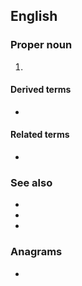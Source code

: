 {{also|seti}}
==English==
{{wikipedia}}

===Proper noun===
{{en-proper noun}}

# {{lb|en|astronomy}} {{acronym of|search for [[extraterrestrial]] Intelligence|lang=en}}

====Derived terms====
* {{l|en|OSETI}}

====Related terms====
* {{l|en|CETI}}

===See also===
* {{pedialite|SETI Institute}}
* {{pedialite|SETI@home}}
* {{pedialite|Active SETI}}

===Anagrams===
* {{anagrams|en|a=eist|EITs|ETSI|Esti|ITEs|site|ties}}